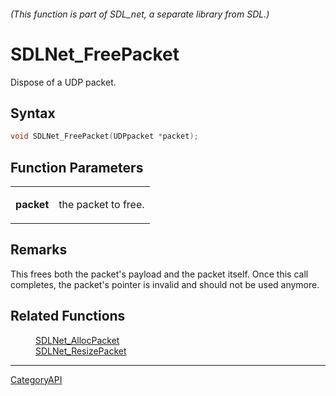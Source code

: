 ====== (This function is part of SDL_net, a separate library from SDL.) ======
= SDLNet_FreePacket =

Dispose of a UDP packet.

== Syntax ==

<syntaxhighlight lang='c'>
void SDLNet_FreePacket(UDPpacket *packet);
</syntaxhighlight>

== Function Parameters ==

{|
|'''packet'''
|the packet to free.
|}

== Remarks ==

This frees both the packet's payload and the packet itself. Once this call
completes, the packet's pointer is invalid and should not be used anymore.

== Related Functions ==

:[[SDLNet_AllocPacket]]
:[[SDLNet_ResizePacket]]

----
[[CategoryAPI]]



